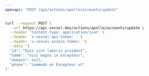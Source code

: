 ```yaml
---
openapi: "POST /api/actions/apollo/accounts/update"
---
```


<RequestExample>

```bash Request
curl --request POST \
  --url https://api.vessel.dev/actions/apollo/accounts/update \
  --header 'Content-Type: application/json' \
  --header 'x-vessel-api-token: ' \
  --header 'x-vessel-access-token: '\
  --data '{
  "id": "Duis sint laboris proident",
  "name": "nisi magna in Excepteur",
  "domain": null,
  "phone": "commodo ex Excepteur ut"
}'
```

</RequestExample>
